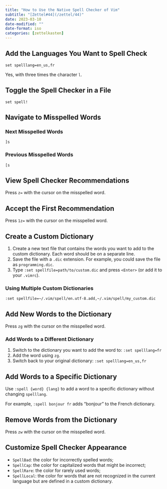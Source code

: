 ```yaml
---
title: "How to Use the Native Spell Checker of Vim"
subtitle: "[Zettel#44](/zettel/44)"
date: 2023-03-10
date-modified: ""
date-format: iso
categories: [zettelkasten]
---
```

## Add the Languages You Want to Spell Check

```vim
set spelllang=en_us,fr
```

Yes, with three times the character `l`.

## Toggle the Spell Checker in a File

```vim
set spell!
```

## Navigate to Misspelled Words

### Next Misspelled Words

```vim
]s
```

### Previous Misspelled Words

```vim
[s
```

## View Spell Checker Recommendations

Press `z=` with the cursor on the misspelled word.

## Accept the First Recommendation

Press `1z=` with the cursor on the misspelled word.

## Create a Custom Dictionary

1. Create a new text file that contains the words you want to add to the custom dictionary. Each word should be on a separate line.
1. Save the file with a `.dic` extension. For example, you could save the file as `programming.dic`.
1. Type `:set spellfile=path/to/custom.dic` and press `<Enter>` (or add it to your `.vimrc`).

### Using Multiple Custom Dictionaries

```vim
:set spellfile=~/.vim/spell/en.utf-8.add,~/.vim/spell/my_custom.dic
```

## Add New Words to the Dictionary

Press `zg` with the cursor on the misspelled word.

### Add Words to a Different Dictionary

1. Switch to the dictionary you want to add the word to: `:set spelllang=fr`
1. Add the word using `zg`.
1. Switch back to your original dictionary: `:set spelllang=en_us,fr`

## Add Words to a Specific Dictionary

Use `:spell {word} {lang}` to add a word to a specific dictionary without changing `spelllang`.

For example, `:spell bonjour fr` adds "bonjour" to the French dictionary.

## Remove Words from the Dictionary

Press `zw` with the cursor on the misspelled word.

## Customize Spell Checker Appearance

* `SpellBad`: the color for incorrectly spelled words;
* `SpellCap`: the color for capitalized words that might be incorrect;
* `SpellRare`: the color for rarely used words;
* `SpellLocal`: the color for words that are not recognized in the current language but are defined in a custom dictionary.

